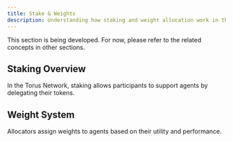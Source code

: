 ```yaml
---
title: Stake & Weights
description: Understanding how staking and weight allocation work in the Torus Network.
---
```



<Aside type="note" title="Content Coming Soon">
This section is being developed. For now, please refer to the related concepts in other sections.
</Aside>

## Staking Overview

In the Torus Network, staking allows participants to support agents by delegating their tokens.

## Weight System

Allocators assign weights to agents based on their utility and performance.

<CardGrid>
  <LinkCard
    title="Balance Operations"
    href="/cli/balance-operations"
    description="Learn how to stake and unstake tokens using the CLI."
  />
  <LinkCard
    title="Governance & DAO"
    href="/concepts/governance-dao"
    description="Understand how governance decisions affect staking parameters."
  />
</CardGrid>